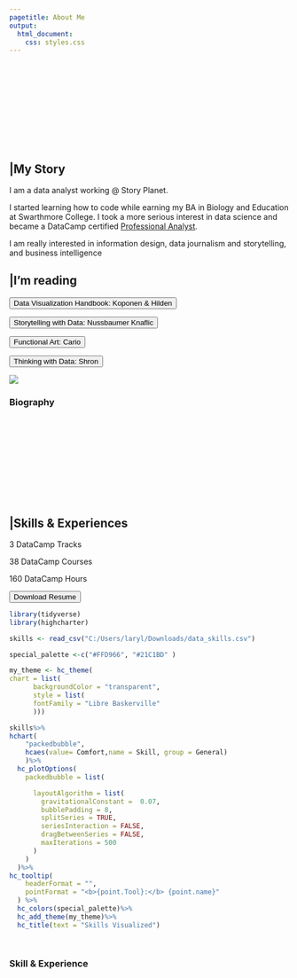 ```yaml
---
pagetitle: About Me
output:
  html_document:
    css: styles.css
---
```


<link id="theme-style" rel= "stylesheet" href="light.css">
<div class = "overall-container c-bio">
<section class= "container about bio-section">

<div class="bar-animation-container">
<svg class="svg6">
<rect class = "one" ></rect>
<rect class = "two"></rect>
<rect class = "three"></rect>
</svg>
</div>

<div class="bio-container">
<h2 class= "about-header"> |My Story</h2>
<p  class= "normal-text">I am a data analyst working @ Story Planet.</p>

<p class= "normal-text">I started learning how to code while earning my BA in Biology and Education at Swarthmore College. I took a more serious interest in data science and became a DataCamp certified <a href= "https://www.datacamp.com/certificate/DA0022682718788"><span class= "bolded-text"> Professional Analyst</span></a>.</p>

<p  class= "normal-text">I am really interested in information design, data journalism and storytelling, and business intelligence</p>


<div class= "divider"></div>
<h2  class= "about-header"> |I'm reading</h2>
<div class= "button-holder2">
<form action= "https://www.amazon.com/Data-Visualization-Handbook-Hilden-Koponen/dp/9526074491/ref=sr_1_1?crid=3VCB9B0AF4BV7&keywords=data+visualization+handbook+koponen&qid=1674098448&sprefix=data+visualization+handb%2Caps%2C78&sr=8-1"><button>Data Visualization Handbook: Koponen & Hilden</button></form>
<form action= "https://www.amazon.com/Storytelling-Data-Visualization-Business-Professionals/dp/1119002257/ref=sr_1_1?crid=KH2AUI2LVFD3&keywords=storytelling+with+data&qid=1674098542&sprefix=storytelling%2Caps%2C86&sr=8-1"><button>Storytelling with Data: Nussbaumer Knaflic</button></form>
<form action= "https://www.amazon.com/Functional-Art-introduction-information-visualization-ebook/dp/B0091SXDOM/ref=tmm_kin_swatch_0?_encoding=UTF8&qid=1668779647&sr=8-1"><button>Functional Art: Cario</button></form>
<form action= "https://www.amazon.com/Thinking-Data-Turn-Information-Insights/dp/1449362931/ref=sr_1_1?crid=3STA24W8RXVUU&keywords=thinking+with+data&qid=1674098594&sprefix=thinking+with+dat%2Caps%2C86&sr=8-1"><button>Thinking with Data: Shron</button></form>
</div>

</div>




<div class= "page-design-container about-cont">
<picture><img class= "pic cedric-pic" src="imgs/cedric_pic4.png"></picture>
<div class= "bio-icons">
<a href="https://github.com/larylc"><i class="fab fa-github social3"></i></a>
<a href="https://www.linkedin.com/in/cedriclary/"><i class="fab fa-linkedin social3"></i></a>
<a href="https://public.tableau.com/app/profile/cedric.lary"><i class="fas fa-link social3"></i></a>
</div>
<div class = "page-design-holder">
<div class= "page-design-line"></div>
<h3 class= "page-design-info bio-info">Biography</h3>
</div>
</div>

</section> 




<section class= "container about skill-section">
<div class="bar-animation-container">
<svg class="svg7">
<rect class = "one" ></rect>
<rect class = "two"></rect>
<rect class = "three"></rect>
</svg>
</div>

<div class= "skill-container">
<h2 class= "about-header"> |Skills & Experiences</h2>
<div class= "class-stat-holder">
<p><span class= "stat-num">3</span> <span class= "stat-text"> DataCamp Tracks</span></p>
<p><span class= "stat-num">38</span><span class= "stat-text"> DataCamp Courses</span></p>
<p><span class= "stat-num">160</span><span class= "stat-text"> DataCamp Hours</span></p>
</div>

<a class="download-link" href="imgs/resume.pdf"><button class= "resume-button"><i class="fas fa-download"></i>Download Resume</button></a>


```r


library(tidyverse)
library(highcharter)

skills <- read_csv("C:/Users/laryl/Downloads/data_skills.csv")

special_palette <-c("#FFD966", "#21C1BD" )

my_theme <- hc_theme(
chart = list(
      backgroundColor = "transparent",
      style = list(
      fontFamily = "Libre Baskerville"
      )))

skills%>%
hchart(
    "packedbubble", 
    hcaes(value= Comfort,name = Skill, group = General)
    )%>%
  hc_plotOptions(
    packedbubble = list(

      layoutAlgorithm = list(
        gravitationalConstant =  0.07,
        bubblePadding = 8,
        splitSeries = TRUE,
        seriesInteraction = FALSE,
        dragBetweenSeries = FALSE,
        maxIterations = 500
      )
    )
  )%>%
hc_tooltip(
    headerFormat = "",
    pointFormat = "<b>{point.Tool}:</b> {point.name}"
  ) %>%
  hc_colors(special_palette)%>%
  hc_add_theme(my_theme)%>%
  hc_title(text = "Skills Visualized")




````


</div>


<div class= "page-design-container">
<div class = "page-design-holder">
<div class= "page-design-line"></div>
<h3 class= "page-design-info skill-experience-info">Skill & Experience</h3>
</div>
</div>

</section> 

</div>






<script src="https://d3js.org/d3.v6.min.js"></script>
<script src="./script.js" defer></script>